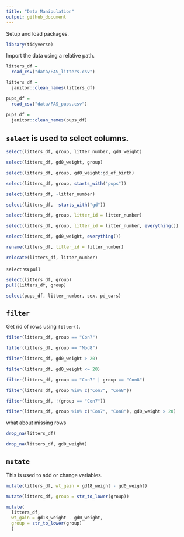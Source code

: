 ```yaml
---
title: "Data Manipulation"
output: github_document
---
```


Setup and load packages.

```r
library(tidyverse)
```

Import the data using a relative path.

```r
litters_df = 
  read_csv("data/FAS_litters.csv")

litters_df = 
  janitor::clean_names(litters_df)

pups_df = 
  read_csv("data/FAS_pups.csv")

pups_df = 
  janitor::clean_names(pups_df)
```

## `select` is used to select columns.

```r
select(litters_df, group, litter_number, gd0_weight)

select(litters_df, gd0_weight, group)

select(litters_df, group, gd0_weight:gd_of_birth)

select(litters_df, group, starts_with("pups"))

select(litters_df, -litter_number)

select(litters_df, -starts_with("gd"))

select(litters_df, group, litter_id = litter_number)

select(litters_df, group, litter_id = litter_number, everything())

select(litters_df, gd0_weight, everything())
```

```r
rename(litters_df, litter_id = litter_number)

relocate(litters_df, litter_number)
```

`select` vs `pull`

```r
select(litters_df, group)
pull(litters_df, group)
```

```r
select(pups_df, litter_number, sex, pd_ears)
```

## `filter`

Get rid of rows using `filter()`.

```r
filter(litters_df, group == "Con7")

filter(litters_df, group == "Mod8")

filter(litters_df, gd0_weight > 20)

filter(litters_df, gd0_weight <= 20)

filter(litters_df, group == "Con7" | group == "Con8")

filter(litters_df, group %in% c("Con7", "Con8"))

filter(litters_df, !(group == "Con7"))

filter(litters_df, group %in% c("Con7", "Con8"), gd0_weight > 20)
```

what about missing rows

```r
drop_na(litters_df)

drop_na(litters_df, gd0_weight)
```

## `mutate`

This is used to add or change variables.

```r
mutate(litters_df, wt_gain = gd18_weight - gd0_weight)

mutate(litters_df, group = str_to_lower(group))

mutate(
  litters_df, 
  wt_gain = gd18_weight - gd0_weight,
  group = str_to_lower(group)
  )
```